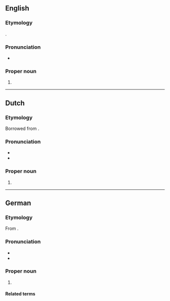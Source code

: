 ==English==

===Etymology===
{{bor+|en|de|Hannelore}}.

===Pronunciation===
* {{IPA|en|/ˈhæ.nəˌloɹ.ə/}}

===Proper noun===
{{en-proper-noun}}

# {{given name|en|female|German}}

----

==Dutch==

===Etymology===
Borrowed from {{bor|nl|de|Hannelore}}.

===Pronunciation===
* {{IPA|nl|/ˈɦɑ.nəˌloː.rə/|/ˌɦɑ.nəˈloː.rə/}}
* {{hyphenation|nl|Han|ne|lo|re}}

===Proper noun===
{{nl-proper noun|f}}

# {{given name|nl|female}}

----

==German==

===Etymology===
From {{compound|de|Hanne|Lore||gloss2={{m|de|Eleonore}}|gloss1={{m|de|Johanne}}}}.

===Pronunciation===
* {{IPA|de|/ˈha.nəˌloː.ʁə/}}
* {{audio|de|De-Hannelore.ogg|Audio}}

===Proper noun===
{{head|de|proper noun}}

# {{given name|de|female|blend=Hanne|blend2=Lore}}

====Related terms====
{{rel3|de|
|Hanne
|Lore
|Hannalora
|Hanna
|Lora
|Hannalore
|Hannelora
}}
